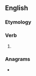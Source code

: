 ==English==

===Etymology===
{{suffix|en|lose|eth}}

===Verb===
{{head|en|verb form}}

# {{en-archaic third-person singular of|lose}}

===Anagrams===
* {{anagrams|en|Holtes|Lhotse|Tholes|helots|hostel|hotels|shotel|tholes}}
